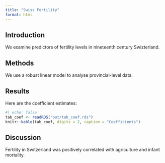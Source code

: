 ```yaml
---
title: "Swiss Fertility"
format: html
---
```


## Introduction

We examine predictors of fertility levels in nineteenth century Swizterland.

## Methods

We use a robust linear model to analyse provincial-level data.

## Results

Here are the coefficient estimates:
```r
#| echo: false
tab_coef <- readRDS("out/tab_coef.rds")
knitr::kable(tab_coef, digits = 2, caption = "Coefficients")
```

## Discussion

Fertility in Switzerland was positively correlated with agriculture and infant mortality.
